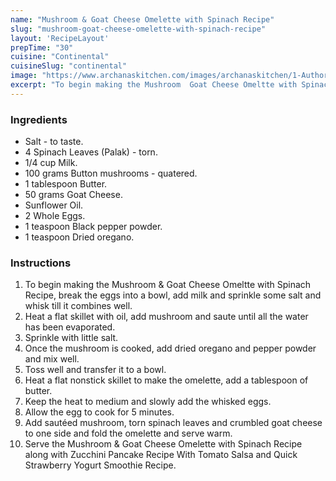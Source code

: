 ---
name: "Mushroom & Goat Cheese Omelette with Spinach Recipe"
slug: "mushroom-goat-cheese-omelette-with-spinach-recipe"
layout: 'RecipeLayout'
prepTime: "30"
cuisine: "Continental"
cuisineSlug: "continental"
image: "https://www.archanaskitchen.com/images/archanaskitchen/1-Author/sibyl-archanaskitchen.com/Mushroom__Goat_Cheese_Omeltte_with_Spinach_Recipe.jpg"
excerpt: "To begin making the Mushroom  Goat Cheese Omeltte with Spinach Recipe, break the eggs into a bowl, add milk and sprinkle some salt and whisk till it combines well"
---

### Ingredients

- Salt - to taste.
- 4 Spinach Leaves (Palak) - torn.
- 1/4 cup Milk.
- 100 grams Button mushrooms - quatered.
- 1 tablespoon Butter.
- 50 grams Goat Cheese.
- Sunflower Oil.
- 2 Whole Eggs.
- 1 teaspoon Black pepper powder.
- 1 teaspoon Dried oregano.

### Instructions

1. To begin making the Mushroom & Goat Cheese Omeltte with Spinach Recipe, break the eggs into a bowl, add milk and sprinkle some salt and whisk till it combines well.
1. Heat a flat skillet with oil, add mushroom and saute until all the water has been evaporated.
1. Sprinkle with little salt.
1. Once the mushroom is cooked, add dried oregano and pepper powder and mix well.
1. Toss well and transfer it to a bowl.
1. Heat a flat nonstick skillet to make the omelette, add a tablespoon of butter.
1. Keep the heat to medium and slowly add the whisked eggs.
1. Allow the egg to cook for 5 minutes.
1. Add sautéed mushroom, torn spinach leaves and crumbled goat cheese to one side and fold the omelette and serve warm.
1. Serve the Mushroom & Goat Cheese Omelette with Spinach Recipe along with Zucchini Pancake Recipe With Tomato Salsa and Quick Strawberry Yogurt Smoothie Recipe.
